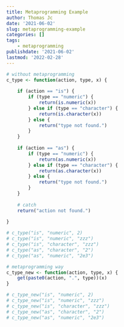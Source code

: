 ```yaml
---
title: Metaprogramming Example
author: Thomas Jc
date: '2021-06-02'
slug: metaprogramming-example
categories: []
tags: 
    - metaprogramming
publishdate: '2021-06-02'
lastmod: '2022-02-28'
---
```


```r
# without metaprogramming
c_type <- function(action, type, x) {
    
    if (action == "is") {
        if (type == "numeric") {
            return(is.numeric(x))
        } else if (type == "character") {
            return(is.character(x))
        } else {
            return("type not found.")
        }
    } 
    
    if (action == "as") {
        if (type == "numeric") {
            return(as.numeric(x))
        } else if (type == "character") {
            return(as.character(x))
        } else {
            return("type not found.")
        }
    } 
    
    # catch
    return("action not found.")
    
}

# c_type("is", "numeric", 2)
# c_type("is", "numeric", "zzz")
# c_type("is", "character", "zzz")
# c_type("as", "character", "2")
# c_type("as", "numeric", "2e3")

# metaprogramming way
c_type_new <- function(action, type, x) {
    get(paste0(action, ".", type))(x)
}

# c_type_new("is", "numeric", 2)
# c_type_new("is", "numeric", "zzz")
# c_type_new("is", "character", "zzz")
# c_type_new("as", "character", "2")
# c_type_new("as", "numeric", "2e3")

```

